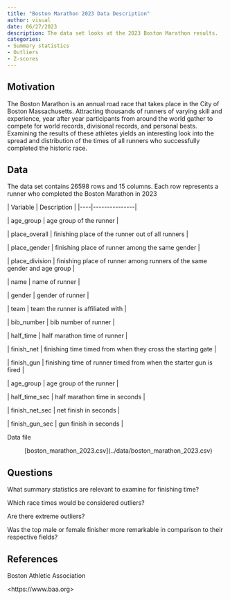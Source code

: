 ```yaml
---
title: "Boston Marathon 2023 Data Description"
author: visual
date: 06/27/2023
description: The data set looks at the 2023 Boston Marathon results.
categories: 
- Summary statistics
- Outliers
- Z-scores
---
```


## Motivation

The Boston Marathon is an annual road race that takes place in the City of Boston Massachusetts. Attracting thousands of runners of varying skill and experience, year after year participants from around the world gather to compete for world records, divisional records, and personal bests. Examining the results of these athletes yields an interesting look into the spread and distribution of the times of all runners who successfully completed the historic race.

## Data

The data set contains 26598 rows and 15 columns. Each row represents a runner who completed the Boston Marathon in 2023

\| Variable \| Description \| \|\-\-\--\|\-\-\-\-\-\-\-\-\-\-\-\-\-\--\|

\| age_group \| age group of the runner \|

\| place_overall \| finishing place of the runner out of all runners \|

\| place_gender \| finishing place of runner among the same gender \|

\| place_division \| finishing place of runner among runners of the same gender and age group \|

\| name \| name of runner \|

\| gender \| gender of runner \|

\| team \| team the runner is affiliated with \|

\| bib_number \| bib number of runner \|

\| half_time \| half marathon time of runner \|

\| finish_net \| finishing time timed from when they cross the starting gate \|

\| finish_gun \| finishing time of runner timed from when the starter gun is fired \|

\| age_group \| age group of the runner \|

\| half_time_sec \| half marathon time in seconds \|

\| finish_net_sec \| net finish in seconds \|

\| finish_gun_sec \| gun finish in seconds \|

Data file

:   \[boston_marathon_2023.csv\](../data/boston_marathon_2023.csv)

## Questions

What summary statistics are relevant to examine for finishing time?

Which race times would be considered outliers?

Are there extreme outliers?

Was the top male or female finisher more remarkable in comparison to their respective fields?

## References

Boston Athletic Association

\<https://www.baa.org\>
